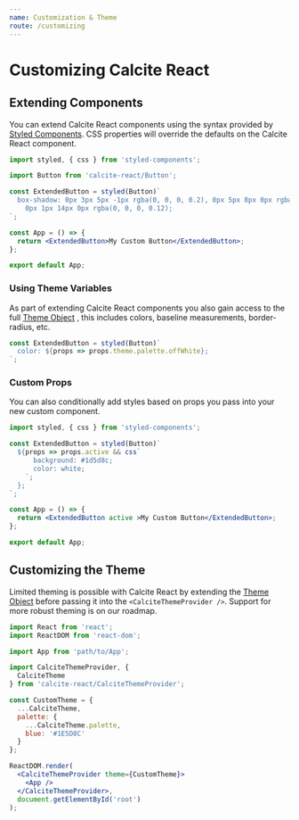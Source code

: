 ```yaml
---
name: Customization & Theme
route: /customizing
---
```


# Customizing Calcite React

## Extending Components

You can extend Calcite React components using the syntax provided by
[Styled Components](https://www.styled-components.com/docs/basics#extending-styles).
CSS properties will override the defaults on the Calcite React component.

```jsx
import styled, { css } from 'styled-components';

import Button from 'calcite-react/Button';

const ExtendedButton = styled(Button)`
  box-shadow: 0px 3px 5px -1px rgba(0, 0, 0, 0.2), 0px 5px 8px 0px rgba(0, 0, 0, 0.14),
    0px 1px 14px 0px rgba(0, 0, 0, 0.12);
`;

const App = () => {
  return <ExtendedButton>My Custom Button</ExtendedButton>;
};

export default App;
```

### Using Theme Variables

As part of extending Calcite React components you also gain access to the full
[Theme Object](https://github.com/ArcGIS/calcite-react/blob/master/src/CalciteThemeProvider/CalciteTheme.js)
, this includes colors, baseline measurements, border-radius, etc.

```jsx
const ExtendedButton = styled(Button)`
  color: ${props => props.theme.palette.offWhite};
`;
```

### Custom Props

You can also conditionally add styles based on props you pass into your new
custom component.

```jsx
import styled, { css } from 'styled-components';

const ExtendedButton = styled(Button)`
  ${props => props.active && css`
      background: #1d5d8c;
      color: white;
    `;
  };
`;

const App = () => {
  return <ExtendedButton active >My Custom Button</ExtendedButton>;
};

export default App;
```

## Customizing the Theme

Limited theming is possible with Calcite React by extending the
[Theme Object](https://github.com/ArcGIS/calcite-react/blob/master/src/CalciteThemeProvider/CalciteTheme.js)
before passing it into the `<CalciteThemeProvider />`. Support for more robust
theming is on our roadmap.

```jsx
import React from 'react';
import ReactDOM from 'react-dom';

import App from 'path/to/App';

import CalciteThemeProvider, {
  CalciteTheme
} from 'calcite-react/CalciteThemeProvider';

const CustomTheme = {
  ...CalciteTheme,
  palette: {
    ...CalciteTheme.palette,
    blue: '#1E5D8C'
  }
};

ReactDOM.render(
  <CalciteThemeProvider theme={CustomTheme}>
    <App />
  </CalciteThemeProvider>,
  document.getElementById('root')
);
```

